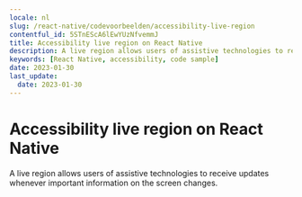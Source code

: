 ```yaml
---
locale: nl
slug: /react-native/codevoorbeelden/accessibility-live-region
contentful_id: 5STnEScA6lEwYUzNfvemmJ
title: Accessibility live region on React Native
description: A live region allows users of assistive technologies to receive updates whenever important information on the screen changes.
keywords: [React Native, accessibility, code sample]
date: 2023-01-30
last_update:
  date: 2023-01-30
---
```


# Accessibility live region on React Native

A live region allows users of assistive technologies to receive updates whenever important information on the screen changes.

<CodeSample id="accessibility-live-region" locale="nl" platform="react native"/>
